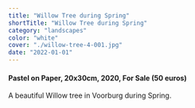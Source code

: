 ```yaml
---
title: "Willow Tree during Spring"
shortTitle: "Willow Tree during Spring"
category: "landscapes"
color: "white"
cover: "./willow-tree-4-001.jpg"
date: "2022-01-01"
---
```

    
#### Pastel on Paper, 20x30cm, 2020, For Sale (50 euros)
    
A beautiful Willow tree in Voorburg during Spring.